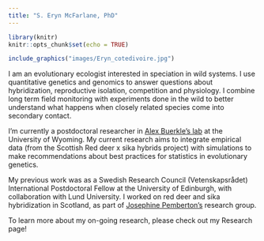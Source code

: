 ```yaml
---
title: "S. Eryn McFarlane, PhD"
---
```


```r
library(knitr)
knitr::opts_chunk$set(echo = TRUE)
```


```r
include_graphics("images/Eryn_cotedivoire.jpg")
```


I am an evolutionary ecologist interested in speciation in wild systems. I use quantitative genetics and genomics to answer questions about hybridization, reproductive isolation, competition and physiology. I combine long term field monitoring with experiments done in the wild to better understand what happens when closely related species come into secondary contact.

I'm currently a postdoctoral researcher in [Alex Buerkle's lab][CAB] at the University of Wyoming. My current research aims to integrate empirical data (from the Scottish Red deer x sika hybrids project) with simulations to make recommendations about best practices for statistics in evolutionary genetics.

My previous work was as a Swedish Research Council (Vetenskapsrådet) International Postdoctoral Fellow at the University of Edinburgh, with collaboration with Lund University. I worked on red deer and sika hybridization in Scotland, as part of [Josephine Pemberton's][JP] research group.

To learn more about my on-going research, please check out my Research page!

[CAB]:http://www.uwyo.edu/buerkle/
[JP]: https://pemberton.bio.ed.ac.uk/home
